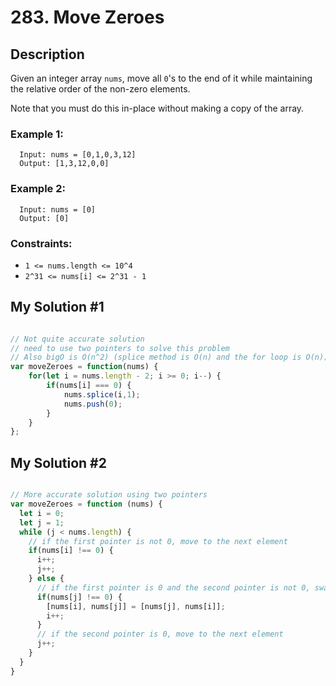 # 283. Move Zeroes

## Description
Given an integer array `nums`, move all `0`'s to the end of it while maintaining the relative order of the non-zero elements.

Note that you must do this in-place without making a copy of the array.

### Example 1:
```
  Input: nums = [0,1,0,3,12]
  Output: [1,3,12,0,0]
```

### Example 2:
```
  Input: nums = [0]
  Output: [0]
```

### Constraints:

- `1 <= nums.length <= 10^4`
- `2^31 <= nums[i] <= 2^31 - 1`

## My Solution #1

```js

// Not quite accurate solution
// need to use two pointers to solve this problem
// Also bigO is O(n^2) (splice method is O(n) and the for loop is O(n))
var moveZeroes = function(nums) {
    for(let i = nums.length - 2; i >= 0; i--) {
        if(nums[i] === 0) {
            nums.splice(i,1);
            nums.push(0);
        }
    }
};

```

## My Solution #2

```js

// More accurate solution using two pointers
var moveZeroes = function (nums) {
  let i = 0;
  let j = 1;
  while (j < nums.length) {
    // if the first pointer is not 0, move to the next element
    if(nums[i] !== 0) { 
      i++;
      j++;
    } else {
      // if the first pointer is 0 and the second pointer is not 0, swap the elements
      if(nums[j] !== 0) {
        [nums[i], nums[j]] = [nums[j], nums[i]];
        i++;
      }
      // if the second pointer is 0, move to the next element
      j++;
    }
  }
}

```